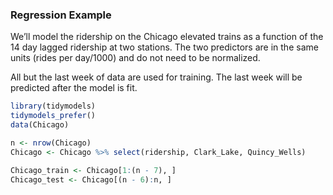 ### Regression Example

We'll model the ridership on the Chicago elevated trains as a function of the 14 day lagged ridership at two stations. The two predictors are in the same units (rides per day/1000) and do not need to be normalized. 

All but the last week of data are used for training. The last week will be predicted after the model is fit. 

```r
library(tidymodels)
tidymodels_prefer()
data(Chicago)

n <- nrow(Chicago)
Chicago <- Chicago %>% select(ridership, Clark_Lake, Quincy_Wells)

Chicago_train <- Chicago[1:(n - 7), ]
Chicago_test <- Chicago[(n - 6):n, ]
```

